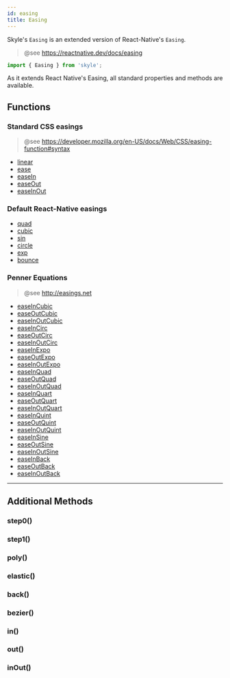 ```yaml
---
id: easing
title: Easing
---
```


Skyle's `Easing` is an extended version of React-Native's `Easing`.

> @see https://reactnative.dev/docs/easing

```ts
import { Easing } from 'skyle';
```

As it extends React Native's Easing, all standard properties and methods are available.

## Functions

### Standard CSS easings

> @see https://developer.mozilla.org/en-US/docs/Web/CSS/easing-function#syntax

- [linear](https://www.w3.org/TR/css-easing-1/#valdef-easing-function-linear)
- [ease](https://www.w3.org/TR/css-easing-1/#valdef-cubic-bezier-easing-function-ease)
- [easeIn](https://www.w3.org/TR/css-easing-1/#valdef-cubic-bezier-easing-function-ease-in)
- [easeOut](https://www.w3.org/TR/css-easing-1/#valdef-cubic-bezier-easing-function-ease-out)
- [easeInOut](https://www.w3.org/TR/css-easing-1/#valdef-cubic-bezier-easing-function-ease-in-out)

### Default React-Native easings

- [quad](https://reactnative.dev/docs/easing#quad)
- [cubic](https://reactnative.dev/docs/easing#cubic)
- [sin](https://reactnative.dev/docs/easing#sin)
- [circle](https://reactnative.dev/docs/easing#circle)
- [exp](https://reactnative.dev/docs/easing#exp)
- [bounce](https://reactnative.dev/docs/easing#bounce)

### Penner Equations

> @see http://easings.net

- [easeInCubic](http://easings.net#easeInCubic)
- [easeOutCubic](http://easings.net#easeOutCubic)
- [easeInOutCubic](http://easings.net#easeInOutCubic)
- [easeInCirc](http://easings.net#easeInCirc)
- [easeOutCirc](http://easings.net#easeOutCirc)
- [easeInOutCirc](http://easings.net#easeInOutCirc)
- [easeInExpo](http://easings.net#easeInExpo)
- [easeOutExpo](http://easings.net#easeOutExpo)
- [easeInOutExpo](http://easings.net#easeInOutExpo)
- [easeInQuad](http://easings.net#easeInQuad)
- [easeOutQuad](http://easings.net#easeOutQuad)
- [easeInOutQuad](http://easings.net#easeInOutQuad)
- [easeInQuart](http://easings.net#easeInQuart)
- [easeOutQuart](http://easings.net#easeOutQuart)
- [easeInOutQuart](http://easings.net#easeInOutQuart)
- [easeInQuint](http://easings.net#easeInQuint)
- [easeOutQuint](http://easings.net#easeOutQuint)
- [easeInOutQuint](http://easings.net#easeInOutQuint)
- [easeInSine](http://easings.net#easeInSine)
- [easeOutSine](http://easings.net#easeOutSine)
- [easeInOutSine](http://easings.net#easeInOutSine)
- [easeInBack](http://easings.net#easeInBack)
- [easeOutBack](http://easings.net#easeOutBack)
- [easeInOutBack](http://easings.net#easeInOutBack)

---

## Additional Methods

### step0()

### step1()

### poly()

### elastic()

### back()

### bezier()

### in()

### out()

### inOut()

